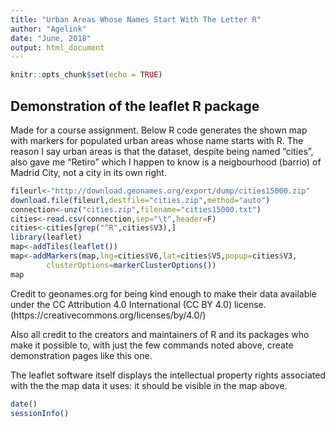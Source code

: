 ```yaml
---
title: "Urban Areas Whose Names Start With The Letter R"
author: "Agelink"
date: "June, 2018"
output: html_document
---
```


```r
knitr::opts_chunk$set(echo = TRUE)
```

## Demonstration of the leaflet R package

Made for a course assignment. Below R code generates the shown map with markers
for populated urban areas whose name starts with R. 
The reason I say urban areas
is that the dataset, despite being named "cities", also gave me "Retiro" which
I happen to know is a neigbourhood (barrio) of Madrid City, not a city in its
own right.

```r
fileurl<-"http://download.geonames.org/export/dump/cities15000.zip"
download.file(fileurl,destfile="cities.zip",method="auto")
connection<-unz("cities.zip",filename="cities15000.txt")
cities<-read.csv(connection,sep="\t",header=F)
cities<-cities[grep("^R",cities$V3),]
library(leaflet)
map<-addTiles(leaflet())
map<-addMarkers(map,lng=cities$V6,lat=cities$V5,popup=cities$V3,
		clusterOptions=markerClusterOptions())
map
```

Credit to geonames.org for being kind enough to make their data available
under the CC Attribution 4.0 International (CC BY 4.0) license.
(https://creativecommons.org/licenses/by/4.0/)

Also all credit to the creators and maintainers of R and its packages who
make it possible to, with just the few commands noted above, create
demonstration pages like this one.

The leaflet software itself displays the intellectual property rights associated
with the the map data it uses: it should be visible in the map above.

```r
date()
sessionInfo()
```
